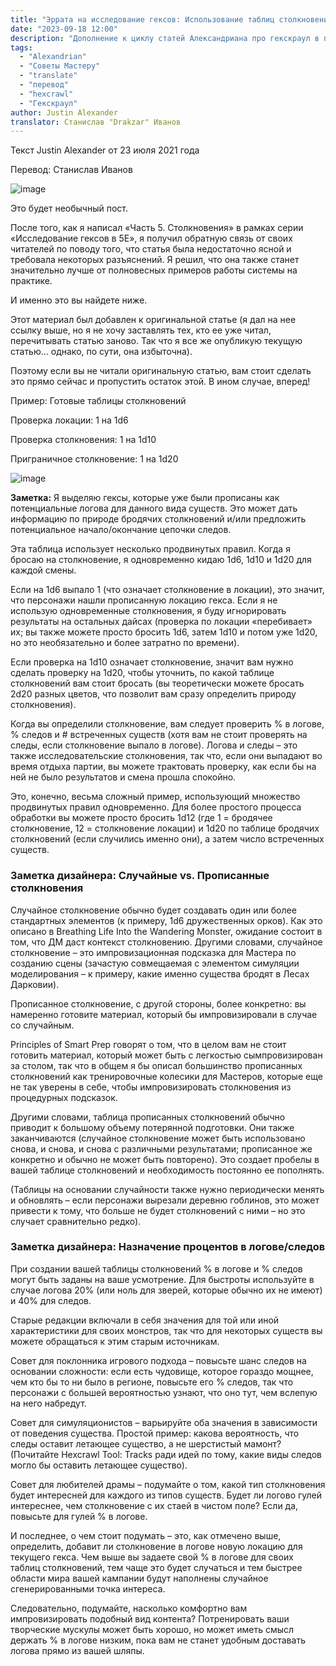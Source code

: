```yaml
---
title: "Эррата на исследование гексов: Использование таблиц столкновений"
date: "2023-09-18 12:00"
description: "Дополнение к циклу статей Александриана про гекскраул в пятой редакции D&D про использование таблиц столкновений #alexandrian #gmtips #hexcrawl"
tags: 
  - "Alexandrian"
  - "Советы Мастеру"
  - "translate"
  - "перевод"
  - "hexcrawl"
  - "Гекскраул"
author: Justin Alexander
translator: Станислав "Drakzar" Иванов
---
```


Текст Justin Alexander от 23 июля 2021 года

Перевод: Станислав Иванов

![image](https://cyborgsandmages.com/images/hexcrawl-5e-random-encounter-tables-1.jpg)

Это будет необычный пост.

После того, как я написал «Часть 5. Столкновения» в рамках серии «Исследование гексов в 5E», я получил обратную связь от своих читателей по поводу того, что статья была недостаточно ясной и требовала некоторых разъяснений. Я решил, что она также станет значительно лучше от полновесных примеров работы системы на практике.

И именно это вы найдете ниже.

Этот материал был добавлен к оригинальной статье (я дал на нее ссылку выше, но я не хочу заставлять тех, кто ее уже читал, перечитывать статью заново. Так что я все же опубликую текущую статью… однако, по сути, она избыточна).

Поэтому если вы не читали оригинальную статью, вам стоит сделать это прямо сейчас и пропустить остаток этой. В ином случае, вперед!

Пример: Готовые таблицы столкновений

Проверка локации: 1 на 1d6

Проверка столкновения: 1 на 1d10

Приграничное столкновение: 1 на 1d20

![image](https://cyborgsandmages.com/images/hexcrawl-5e-random-encounter-tables-2.jpg)


**Заметка:** Я выделяю гексы, которые уже были прописаны как потенциальные логова для данного вида существ. Это может дать информацию по природе бродячих столкновений и/или предложить потенциальное начало/окончание цепочки следов.

Эта таблица использует несколько продвинутых правил. Когда я бросаю на столкновение, я одновременно кидаю 1d6, 1d10 и 1d20 для каждой смены.

Если на 1d6 выпало 1 (что означает столкновение в локации), это значит, что персонажи нашли прописанную локацию гекса. Если я не использую одновременные столкновения, я буду игнорировать результаты на остальных дайсах (проверка по локации «перебивает» их; вы также можете просто бросить 1d6, затем 1d10 и потом уже 1d20, но это необязательно и более затратно по времени).

Если проверка на 1d10 означает столкновение, значит вам нужно сделать проверку на 1d20, чтобы уточнить, по какой таблице столкновений вам стоит бросать (вы теоретически можете бросать 2d20 разных цветов, что позволит вам сразу определить природу столкновения).

Когда вы определили столкновение, вам следует проверить % в логове, % следов и # встреченных существ (хотя вам не стоит проверять на следы, если столкновение выпало в логове). Логова и следы – это также исследовательские столкновения, так что, если они выпадают во время отдыха партии, вы можете трактовать проверку, как если бы на ней не было результатов и смена прошла спокойно.

Это, конечно, весьма сложный пример, использующий множество продвинутых правил одновременно. Для более простого процесса обработки вы можете просто бросить 1d12 (где 1 = бродячее столкновение, 12 = столкновение локации) и 1d20 по таблице бродячих столкновений (если случились именно они), а затем число встреченных существ.

<Aside>

### Заметка дизайнера: Случайные vs. Прописанные столкновения

Случайное столкновение обычно будет создавать один или более стандартных элементов (к примеру, 1d6 дружественных орков). Как это описано в Breathing Life Into the Wandering Monster, ожидание состоит в том, что ДМ даст контекст столкновению. Другими словами, случайное столкновение – это импровизационная подсказка для Мастера по созданию сцены (зачастую совмещаемая с элементом симуляции моделирования – к примеру, какие именно существа бродят в Лесах Дарковии).

Прописанное столкновение, с другой стороны, более конкретно: вы намеренно готовите материал, который бы импровизировали в случае со случайным.

Principles of Smart Prep говорят о том, что в целом вам не стоит готовить материал, который может быть с легкостью сымпровизирован за столом, так что в общем я бы описал большинство прописанных столкновений как тренировочные колесики для Мастеров, которые еще не так уверены в себе, чтобы импровизировать столкновения из процедурных подсказок.

Другими словами, таблица прописанных столкновений обычно приводит к большому объему потерянной подготовки. Они также заканчиваются (случайное столкновение может быть использовано снова, и снова, и снова с различными результатами; прописанное же конкретно и обычно не может быть повторено). Это создает пробелы в вашей таблице столкновений и необходимость постоянно ее пополнять.

(Таблицы на основании случайности также нужно периодически менять и обновлять – если персонажи вырезали деревню гоблинов, это может привести к тому, что больше не будет столкновений с ними – но это случает сравнительно редко).
</Aside>

<Aside>

### Заметка дизайнера: Назначение процентов в логове/следов

При создании вашей таблицы столкновений % в логове и % следов могут быть заданы на ваше усмотрение. Для быстроты используйте в случае логова 20% (или ноль для зверей, которые обычно их не имеют) и 40% для следов.

Старые редакции включали в себя значения для той или иной характеристики для своих монстров, так что для некоторых существ вы можете обращаться к этим старым источникам.
</Aside>

Совет для поклонника игрового подхода – повысьте шанс следов на основании сложности: если есть чудовище, которое гораздо мощнее, чем кто бы то ни было в регионе, повысьте его % следов, так что персонажи с большей вероятностью узнают, что оно тут, чем вслепую на него набредут.

Совет для симуляционистов – варьируйте оба значения в зависимости от поведения существа. Простой пример: какова вероятность, что следы оставит летающее существо, а не шерстистый мамонт? (Почитайте Hexcrawl Tool: Tracks ради идей по тому, какие виды следов могло бы оставить летающее существо).

Совет для любителей драмы – подумайте о том, какой тип столкновения будет интересней для каждого из типов существ. Будет ли логово гулей интереснее, чем столкновение с их стаей в чистом поле? Если да, повысьте для гулей % в логове.

И последнее, о чем стоит подумать – это, как отмечено выше, определить, добавит ли столкновение в логове новую локацию для текущего гекса. Чем выше вы задаете свой % в логове для своих таблиц столкновений, тем чаще это будет случаться и тем быстрее области мира вашей кампании будут наполнены случайное сгенерированными точка интереса.

Следовательно, подумайте, насколько комфортно вам импровизировать подобный вид контента? Потренировать ваши творческие мускулы может быть хорошо, но может иметь смысл держать % в логове низким, пока вам не станет удобным доставать логова прямо из вашей шляпы.
